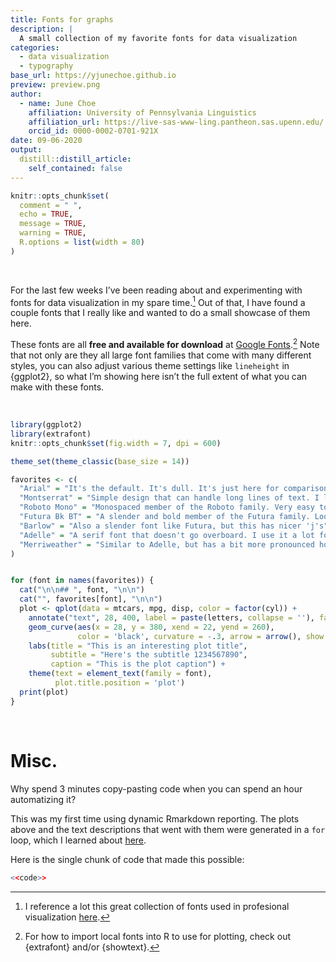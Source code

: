 ```yaml
---
title: Fonts for graphs
description: |
  A small collection of my favorite fonts for data visualization
categories:
  - data visualization
  - typography
base_url: https://yjunechoe.github.io
preview: preview.png
author:
  - name: June Choe
    affiliation: University of Pennsylvania Linguistics
    affiliation_url: https://live-sas-www-ling.pantheon.sas.upenn.edu/
    orcid_id: 0000-0002-0701-921X
date: 09-06-2020
output:
  distill::distill_article:
    self_contained: false
---
```


```r
knitr::opts_chunk$set(
  comment = " ",
  echo = TRUE,
  message = TRUE,
  warning = TRUE,
  R.options = list(width = 80)
)
```

&nbsp;

For the last few weeks I've been reading about and experimenting with fonts for data visualization in my spare time.^[I reference a lot this great collection of fonts used in profesional visualization [here](https://fontsinuse.com/).] Out of that, I have found a couple fonts that I really like and wanted to do a small showcase of them here.

These fonts are all **free and available for download** at [Google Fonts](https://fonts.google.com/).^[For how to import local fonts into R to use for plotting, check out {extrafont} and/or {showtext}.] Note that not only are they all large font families that come with many different styles, you can also adjust various theme settings like `lineheight` in {ggplot2}, so what I'm showing here isn't the full extent of what you can make with these fonts.

&nbsp;


```r
library(ggplot2)
library(extrafont)
knitr::opts_chunk$set(fig.width = 7, dpi = 600)

theme_set(theme_classic(base_size = 14))

favorites <- c(
  "Arial" = "It's the default. It's dull. It's just here for comparison.",
  "Montserrat" = "Simple design that can handle long lines of text. I like it for minimal plots.",
  "Roboto Mono" = "Monospaced member of the Roboto family. Very easy to read.",
  "Futura Bk BT" = "A slender and bold member of the Futura family. Looks nice even in larger sizes.",
  "Barlow" = "Also a slender font like Futura, but this has nicer 'j's",
  "Adelle" = "A serif font that doesn't go overboard. I use it a lot for short paragraphs.",
  "Merriweather" = "Similar to Adelle, but has a bit more pronounced hooks"
)


for (font in names(favorites)) {
  cat("\n\n## ", font, "\n\n")
  cat("", favorites[font], "\n\n")
  plot <- qplot(data = mtcars, mpg, disp, color = factor(cyl)) +
    annotate("text", 28, 400, label = paste(letters, collapse = ''), family = font) +
    geom_curve(aes(x = 28, y = 380, xend = 22, yend = 260),
               color = 'black', curvature = -.3, arrow = arrow(), show.legend = FALSE) +
    labs(title = "This is an interesting plot title",
         subtitle = "Here's the subtitle 1234567890",
         caption = "This is the plot caption") +
    theme(text = element_text(family = font),
          plot.title.position = 'plot')
  print(plot)
}
```



&nbsp;

# **Misc.**

Why spend 3 minutes copy-pasting code when you can spend an hour automatizing it?

This was my first time using dynamic Rmarkdown reporting. The plots above and the text descriptions that went with them were generated in a `for` loop, which I learned about [here](https://bookdown.org/yihui/rmarkdown-cookbook/reuse-chunks.html). 

Here is the single chunk of code that made this possible:

```r
<<code>>
```